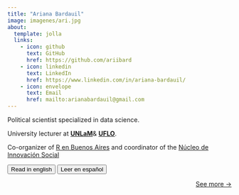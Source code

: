 ```yaml
---
title: "Ariana Bardauil"
image: imagenes/ari.jpg
about:
  template: jolla
  links:
    - icon: github
      text: GitHub
      href: https://github.com/ariibard
    - icon: linkedin
      text: LinkedIn
      href: https://www.linkedin.com/in/ariana-bardauil/
    - icon: envelope
      text: Email
      href: mailto:arianabardauil@gmail.com
---
```


Political scientist specialized in data science.

University lecturer at [**UNLaM**](https://www.unlam.edu.ar/)& [**UFLO**](https://www.uflouniversidad.edu.ar/).\

Co-organizer of [R en Buenos Aires](https://renbaires.github.io/) and coordinator of the [Núcleo de Innovación Social](https://nucleodeinnovacionsocial.com.ar/)

::: {.btn-group role="group" aria-label="About"}
<a href="index_en.html"> <button type="button" class="btn btn-primary me-md-2 btn-sm">Read in english</button></a> <a href="index.html"><button type="button" class="btn btn-primary me-md-2 btn-sm">Leer en español</button></a>
:::

::: {style="text-align: right"}
[See more →](about.html)
:::
